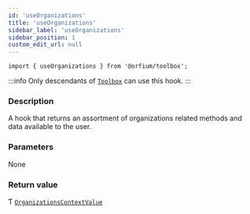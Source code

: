 ```yaml
---
id: 'useOrganizations'
title: 'useOrganizations'
sidebar_label: 'useOrganizations'
sidebar_position: 1
custom_edit_url: null
---
```



`import { useOrganizations } from '@orfium/toolbox';`

:::info
Only descendants of [`Toolbox`](../components/Toolbox) can use this hook.
:::

### Description

A hook that returns an assortment of organizations related methods and data available to the user.

### Parameters

None

### Return value

Ƭ [`OrganizationsContextValue`](../types/OrganizationsContextValue)

<Type />

